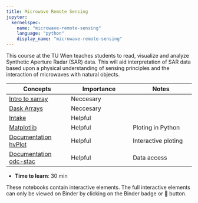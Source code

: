 ```yaml
---
title: Microwave Remote Sensing
jupyter:
  kernelspec:
    name: "microwave-remote-sensing"
    language: "python"
    display_name: "microwave-remote-sensing"
---
```


This course at the TU Wien teaches students to read, visualize and analyze Synthetic Aperture Radar (SAR) data. This will aid interpretation of SAR data based upon a physical understanding of sensing principles and the interaction of microwaves with natural objects.

| Concepts | Importance | Notes |
|---|---|---|
| [Intro to xarray](https://foundations.projectpythia.org/core/xarray/xarray-intro.html) | Neccesary | |
| [Dask Arrays](https://foundations.projectpythia.org/core/xarray/dask-arrays-xarray.html)| Neccesary| |
| [Intake](https://projectpythia.org/intake-cookbook/README.html)|Helpful| |
| [Matplotlib](https://foundations.projectpythia.org/core/matplotlib.html)|Helpful|Ploting in Python|
| [Documentation hvPlot](https://hvplot.holoviz.org/)|Helpful|Interactive ploting|
| [Documentation odc-stac](https://odc-stac.readthedocs.io/en/latest/)|Helpful|Data access|

- **Time to learn**: 30 min

::: {.callout-note}
These notebooks contain interactive elements. The full interactive elements can only be viewed on Binder by clicking on the Binder badge or 🚀 button.
:::

